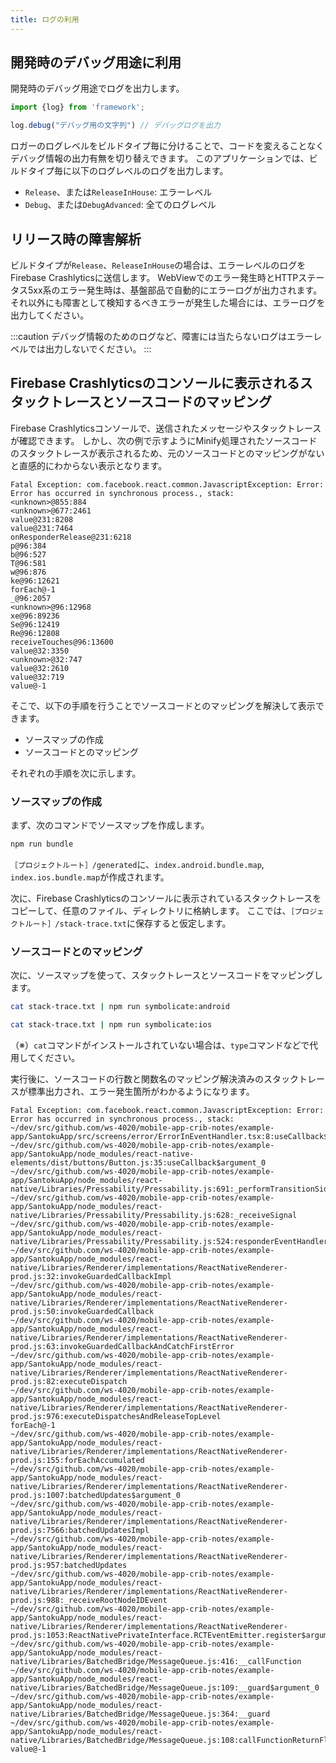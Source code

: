 ```yaml
---
title: ログの利用
---
```


## 開発時のデバッグ用途に利用

開発時のデバッグ用途でログを出力します。

```typescript title="基本的な利用方法"
import {log} from 'framework';

log.debug("デバッグ用の文字列") // デバッグログを出力
```

ロガーのログレベルをビルドタイプ毎に分けることで、コードを変えることなくデバッグ情報の出力有無を切り替えできます。
このアプリケーションでは、ビルドタイプ毎に以下のログレベルのログを出力します。

- `Release`、または`ReleaseInHouse`: エラーレベル
- `Debug`、または`DebugAdvanced`: 全てのログレベル

## リリース時の障害解析

ビルドタイプが`Release`、`ReleaseInHouse`の場合は、エラーレベルのログをFirebase Crashlyticsに送信します。
WebViewでのエラー発生時とHTTPステータス5xx系のエラー発生時は、基盤部品で自動的にエラーログが出力されます。
それ以外にも障害として検知するべきエラーが発生した場合には、エラーログを出力してください。

:::caution
デバッグ情報のためのログなど、障害には当たらないログはエラーレベルでは出力しないでください。
:::

## Firebase Crashlyticsのコンソールに表示されるスタックトレースとソースコードのマッピング

Firebase Crashlyticsコンソールで、送信されたメッセージやスタックトレースが確認できます。
しかし、次の例で示すようにMinify処理されたソースコードのスタックトレースが表示されるため、元のソースコードとのマッピングがないと直感的にわからない表示となります。

```text title="スタックトレースの例"
Fatal Exception: com.facebook.react.common.JavascriptException: Error: Error has occurred in synchronous process., stack:
<unknown>@855:884
<unknown>@677:2461
value@231:8208
value@231:7464
onResponderRelease@231:6218
p@96:384
b@96:527
T@96:581
w@96:876
ke@96:12621
forEach@-1
_@96:2057
<unknown>@96:12968
xe@96:89236
Se@96:12419
Re@96:12808
receiveTouches@96:13600
value@32:3350
<unknown>@32:747
value@32:2610
value@32:719
value@-1
```

そこで、以下の手順を行うことでソースコードとのマッピングを解決して表示できます。

- ソースマップの作成
- ソースコードとのマッピング

それぞれの手順を次に示します。

### ソースマップの作成

まず、次のコマンドでソースマップを作成します。

```sh
npm run bundle
```

`［プロジェクトルート］/generated`に、`index.android.bundle.map`, `index.ios.bundle.map`が作成されます。

次に、Firebase Crashlyticsのコンソールに表示されているスタックトレースをコピーして、任意のファイル、ディレクトリに格納します。
ここでは、`［プロジェクトルート］/stack-trace.txt`に保存すると仮定します。

### ソースコードとのマッピング

次に、ソースマップを使って、スタックトレースとソースコードをマッピングします。

```sh title="【Android】の場合"
cat stack-trace.txt | npm run symbolicate:android
```

```sh title="【iOS】の場合"
cat stack-trace.txt | npm run symbolicate:ios
```

（※）`cat`コマンドがインストールされていない場合は、`type`コマンドなどで代用してください。

実行後に、ソースコードの行数と関数名のマッピング解決済みのスタックトレースが標準出力され、エラー発生箇所がわかるようになります。

```text
Fatal Exception: com.facebook.react.common.JavascriptException: Error: Error has occurred in synchronous process., stack:
~/dev/src/github.com/ws-4020/mobile-app-crib-notes/example-app/SantokuApp/src/screens/error/ErrorInEventHandler.tsx:8:useCallback$argument_0
~/dev/src/github.com/ws-4020/mobile-app-crib-notes/example-app/SantokuApp/node_modules/react-native-elements/dist/buttons/Button.js:35:useCallback$argument_0
~/dev/src/github.com/ws-4020/mobile-app-crib-notes/example-app/SantokuApp/node_modules/react-native/Libraries/Pressability/Pressability.js:691:_performTransitionSideEffects
~/dev/src/github.com/ws-4020/mobile-app-crib-notes/example-app/SantokuApp/node_modules/react-native/Libraries/Pressability/Pressability.js:628:_receiveSignal
~/dev/src/github.com/ws-4020/mobile-app-crib-notes/example-app/SantokuApp/node_modules/react-native/Libraries/Pressability/Pressability.js:524:responderEventHandlers.onResponderRelease
~/dev/src/github.com/ws-4020/mobile-app-crib-notes/example-app/SantokuApp/node_modules/react-native/Libraries/Renderer/implementations/ReactNativeRenderer-prod.js:32:invokeGuardedCallbackImpl
~/dev/src/github.com/ws-4020/mobile-app-crib-notes/example-app/SantokuApp/node_modules/react-native/Libraries/Renderer/implementations/ReactNativeRenderer-prod.js:50:invokeGuardedCallback
~/dev/src/github.com/ws-4020/mobile-app-crib-notes/example-app/SantokuApp/node_modules/react-native/Libraries/Renderer/implementations/ReactNativeRenderer-prod.js:63:invokeGuardedCallbackAndCatchFirstError
~/dev/src/github.com/ws-4020/mobile-app-crib-notes/example-app/SantokuApp/node_modules/react-native/Libraries/Renderer/implementations/ReactNativeRenderer-prod.js:82:executeDispatch
~/dev/src/github.com/ws-4020/mobile-app-crib-notes/example-app/SantokuApp/node_modules/react-native/Libraries/Renderer/implementations/ReactNativeRenderer-prod.js:976:executeDispatchesAndReleaseTopLevel
forEach@-1
~/dev/src/github.com/ws-4020/mobile-app-crib-notes/example-app/SantokuApp/node_modules/react-native/Libraries/Renderer/implementations/ReactNativeRenderer-prod.js:155:forEachAccumulated
~/dev/src/github.com/ws-4020/mobile-app-crib-notes/example-app/SantokuApp/node_modules/react-native/Libraries/Renderer/implementations/ReactNativeRenderer-prod.js:1007:batchedUpdates$argument_0
~/dev/src/github.com/ws-4020/mobile-app-crib-notes/example-app/SantokuApp/node_modules/react-native/Libraries/Renderer/implementations/ReactNativeRenderer-prod.js:7566:batchedUpdatesImpl
~/dev/src/github.com/ws-4020/mobile-app-crib-notes/example-app/SantokuApp/node_modules/react-native/Libraries/Renderer/implementations/ReactNativeRenderer-prod.js:957:batchedUpdates
~/dev/src/github.com/ws-4020/mobile-app-crib-notes/example-app/SantokuApp/node_modules/react-native/Libraries/Renderer/implementations/ReactNativeRenderer-prod.js:988:_receiveRootNodeIDEvent
~/dev/src/github.com/ws-4020/mobile-app-crib-notes/example-app/SantokuApp/node_modules/react-native/Libraries/Renderer/implementations/ReactNativeRenderer-prod.js:1053:ReactNativePrivateInterface.RCTEventEmitter.register$argument_0.receiveTouches
~/dev/src/github.com/ws-4020/mobile-app-crib-notes/example-app/SantokuApp/node_modules/react-native/Libraries/BatchedBridge/MessageQueue.js:416:__callFunction
~/dev/src/github.com/ws-4020/mobile-app-crib-notes/example-app/SantokuApp/node_modules/react-native/Libraries/BatchedBridge/MessageQueue.js:109:__guard$argument_0
~/dev/src/github.com/ws-4020/mobile-app-crib-notes/example-app/SantokuApp/node_modules/react-native/Libraries/BatchedBridge/MessageQueue.js:364:__guard
~/dev/src/github.com/ws-4020/mobile-app-crib-notes/example-app/SantokuApp/node_modules/react-native/Libraries/BatchedBridge/MessageQueue.js:108:callFunctionReturnFlushedQueue
value@-1
```
